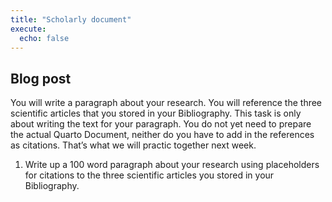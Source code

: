 ```yaml
---
title: "Scholarly document"
execute: 
  echo: false
---
```


## Blog post

You will write a paragraph about your research. You will reference the three scientific articles that you stored in your Bibliography. This task is only about writing the text for your paragraph. You do not yet need to prepare the actual Quarto Document, neither do you have to add in the references as citations. That's what we will practic together next week.

1. Write up a 100 word paragraph about your research using placeholders for citations to the three scientific articles you stored in your Bibliography.
